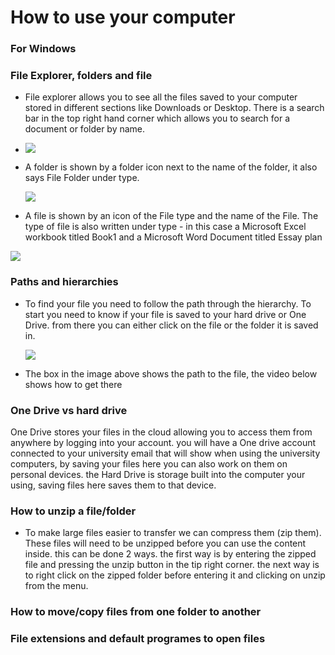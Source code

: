 # How to use your computer

### For Windows

### File Explorer, folders and file

-   File explorer allows you to see all the files saved to your computer stored in different sections like Downloads or Desktop. There is a search bar in the top right hand corner which allows you to search for a document or folder by name.

-   ![](images/Screenshot%202025-01-27%20141717.png)

-   A folder is shown by a folder icon next to the name of the folder, it also says File Folder under type.

    ![](images/Screenshot%202025-01-27%20142022.png)

-   A file is shown by an icon of the File type and the name of the File. The type of file is also written under type - in this case a Microsoft Excel workbook titled Book1 and a Microsoft Word Document titled Essay plan

![](images/Screenshot%202025-01-27%20142052.png)

### Paths and hierarchies

-   To find your file you need to follow the path through the hierarchy. To start you need to know if your file is saved to your hard drive or One Drive. from there you can either click on the file or the folder it is saved in.

    ![](images/Screenshot%202025-02-05%20141435.png)

-   The box in the image above shows the path to the file, the video below shows how to get there

### One Drive vs hard drive

One Drive stores your files in the cloud allowing you to access them from anywhere by logging into your account. you will have a One drive account connected to your university email that will show when using the university computers, by saving your files here you can also work on them on personal devices. the Hard Drive is storage built into the computer your using, saving files here saves them to that device.

### How to unzip a file/folder

-   To make large files easier to transfer we can compress them (zip them). These files will need to be unzipped before you can use the content inside. this can be done 2 ways. the first way is by entering the zipped file and pressing the unzip button in the tip right corner. the next way is to right click on the zipped folder before entering it and clicking on unzip from the menu.

### How to move/copy files from one folder to another

### File extensions and default programes to open files
